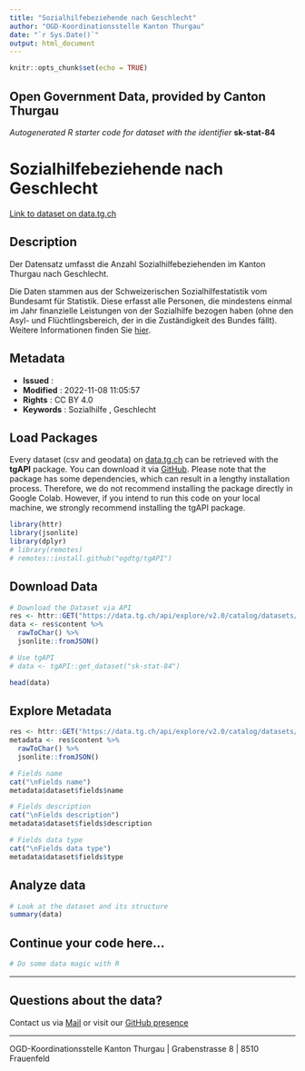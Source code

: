 ```yaml
---
title: "Sozialhilfebeziehende nach Geschlecht"
author: "OGD-Koordinationsstelle Kanton Thurgau"
date: "`r Sys.Date()`"
output: html_document
---
```


```r
knitr::opts_chunk$set(echo = TRUE)
```

## Open Government Data, provided by **Canton Thurgau**
*Autogenerated R starter code for dataset with the identifier* **sk-stat-84**


# **Sozialhilfebeziehende nach Geschlecht**

[Link to dataset on data.tg.ch](https://data.tg.ch/explore/dataset/sk-stat-84/information/)

## Description

<p>Der Datensatz umfasst die Anzahl Sozialhilfebeziehenden im Kanton Thurgau nach Geschlecht. </p><p>Die Daten stammen aus der Schweizerischen Sozialhilfestatistik vom Bundesamt für Statistik. Diese erfasst alle Personen, die mindestens einmal im Jahr finanzielle Leistungen von der Sozialhilfe bezogen haben (ohne den Asyl- und Flüchtlingsbereich, der in die Zuständigkeit des Bundes fällt). Weitere Informationen finden Sie <a href='https://www.bfs.admin.ch/bfs/de/home/statistiken/soziale-sicherheit/sozialhilfe/sozialhilfebeziehende/wirtschaftliche-sozialhilfe.html' target='_blank'>hier</a>.</p>

## Metadata

- **Issued**                   : 
- **Modified**                 : 2022-11-08 11:05:57
- **Rights**                   : CC BY 4.0
- **Keywords**                 : Sozialhilfe , Geschlecht 

## Load Packages

Every dataset (csv and geodata) on [data.tg.ch](https://data.tg.ch/pages/start/) can be retrieved with the **tgAPI** package. You can download it via [GitHub](https://github.com/ogdtg/tgAPI). Please note that the package has some dependencies, which can result in a lengthy installation process. Therefore, we do not recommend installing the package directly in Google Colab. However, if you intend to run this code on your local machine, we strongly recommend installing the tgAPI package.

```r
library(httr)
library(jsonlite)
library(dplyr)
# library(remotes)
# remotes::install.github("ogdtg/tgAPI")

```


## Download Data


```r
# Download the Dataset via API
res <- httr::GET("https://data.tg.ch/api/explore/v2.0/catalog/datasets/sk-stat-84/exports/json")
data <- res$content %>%
  rawToChar() %>%
  jsonlite::fromJSON()

# Use tgAPI
# data <- tgAPI::get_dataset("sk-stat-84")

head(data)

```


## Explore Metadata

```r

res <- httr::GET("https://data.tg.ch/api/explore/v2.0/catalog/datasets/sk-stat-84")
metadata <- res$content %>%
  rawToChar() %>%
  jsonlite::fromJSON()

# Fields name
cat("\nFields name")
metadata$dataset$fields$name

# Fields description
cat("\nFields description")
metadata$dataset$fields$description

# Fields data type
cat("\nFields data type")
metadata$dataset$fields$type

```


## Analyze data

```r

# Look at the dataset and its structure
summary(data)

```


## Continue your code here...


```r
# Do some data magic with R
```

------------------------------------------------------------------------

## Questions about the data?

Contact us via [Mail](mailto:ogd@tg.ch) or visit our [GitHub presence](https://github.com/ogdtg)


------------------------------------------------------------------------

OGD-Koordinationsstelle Kanton Thurgau | Grabenstrasse 8 | 8510 Frauenfeld

